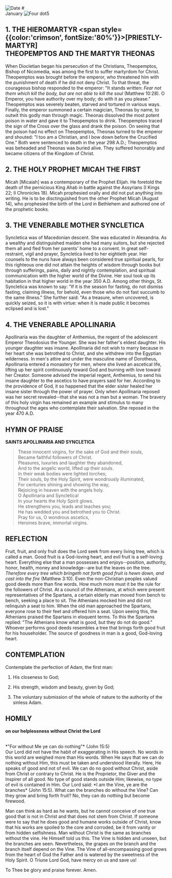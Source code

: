 
<Image src="/title-imprint.png" height={50} width={50} alt="Date" className="title-imprint"/>
# <div id="date">January <Image className="four-dot" src="/four-dot.png" height={15} width={15} alt="Four dot" />5</div>

## 1. THE HIEROMARTYR <span style={{color:'crimson', fontSize:'80%'}}>[PRIESTLY-MARTYR]</span><br />THEOPEMPTOS AND THE MARTYR THEONAS

When Diocletian began his persecution of the Christians, Theopemptos, Bishop of Nicomedia, was among the first to suffer martyrdom for Christ. Theopemptos was brought before the emperor, who threatened him with the punishment of death if he did not deny Christ. To that threat, the courageous bishop responded to the emperor: "It stands written: *Fear not them which kill the body, but are not able to kill the soul* (Matthew 10:28). O Emperor, you have authority over my body; do with it as you please." Theopemptos was severely beaten, starved and tortured in various ways. Finally, the emperor summoned a certain magician, Theonas by name, to outwit this godly man through magic. Theonas dissolved the most potent poison in water and gave it to Theopemptos to drink. Theopemptos traced the sign of the Cross over the glass and drank the poison. On seeing that the poison had no effect on Theopemptos, Theonas turned to the emperor and shouted: "I too am a Christian, and I bow down before the Crucified One." Both were sentenced to death in the year 298 A.D.; Theopemptos was beheaded and Theonas was buried alive. They suffered honorably and became citizens of the Kingdom of Christ.

## 2. THE HOLY PROPHET MICAH THE FIRST

Micah [Micaiah] was a contemporary of the Prophet Elijah. He foretold the death of the pernicious King Ahab in battle against the Assyrians (I Kings 22; II Chronicles 18). Micah prophesied orally and did not put anything into writing. He is to be disctinguished from the other Prophet Micah (August 14), who prophesied the birth of the Lord in Bethlehem and authored one of the prophetic books.

## 3. THE VENERABLE MOTHER SYNCLETICA

Syncletica was of Macedonian descent. She was educated in Alexandria. As a wealthy and distinguished maiden she had many suitors, but she rejected them all and fled from her parents' home to a convent. In great self-restraint, vigil and prayer, Syncletica lived to her eightieth year. Her counsels to the nuns have always been considered true spiritual pearls, for this righteous one did not attain the heights of wisdom through books but through sufferings, pains, daily and nightly contemplation, and spiritual communication with the higher world of the Divine. Her soul took up its habitation in that higher world in the year 350 A.D. Among other things, St. Syncletica was known to say: "If it is the season for fasting, do not dismiss fasting, claiming illness, for behold, even those who do not fast succumb to the same illness." She further said: "As a treasure, when uncovered, is quickly seized, so it is with virtue: when it is made public it becomes eclipsed and is lost."

## 4. THE VENERABLE APOLLINARIA

Apollinaria was the daughter of Anthemius, the regent of the adolescent Emperor Theodosius the Younger. She was her father's eldest daughter. His younger daughter was insane. Apollinaria did not wish to marry because in her heart she was betrothed to Christ, and she withdrew into the Egyptian wilderness. In men's attire and under the masculine name of Dorotheus, Apollinaria entered a monastery for men, where she lived an ascetical life, lifting up her spirit continuously toward God and burning with love toward her Creator. Someone advised the imperial regent, Anthemius, to send his insane daughter to the ascetics to have prayers said for her. According to the providence of God, it so happened that the elder sister healed her insane sister through the power of prayer. Only when Apollinaria reposed was her secret revealed--that she was not a man but a woman. The bravery of this holy virgin has remained an example and stimulus to many throughout the ages who contemplate their salvation. She reposed in the year 470 A.D.


## HYMN OF PRAISE
<div style={{textAlign:'center', color:'crimson', fontWeight:'bold'}}>

**SAINTS APOLLINARIA AND SYNCLETICA**
</div>

>These innocent virgins, for the sake of God and their souls,  
Became faithful followers of Christ.  
Pleasures, luxuries and laughter they abandoned,  
And to the angelic world, lifted up their souls.  
In their weak bodies were lighted torches;  
Their souls, by the Holy Spirit, were wondrously illuminated,  
For centuries shining and showing the way,  
Rejoicing in heaven with the angels holy.  
O Apollinaria and Syncletica!  
In your hearts the Holy Spirit glows.  
He strengthens you, leads and teaches you;  
He has wedded you and betrothed you to Christ.  
Pray for us, O wondrous ascetics,  
Heroines brave, immortal virgins.  


## REFLECTION

Fruit, fruit, and only fruit does the Lord seek from every living tree, which is called a man. Good fruit is a God-loving heart, and evil fruit is a self-loving heart. Everything else that a man possesses and enjoys--position, authority, honor, health, money and knowledge--are but the leaves on the tree. *Therefore every tree which bringeth not forth good fruit is hewn down, and cast into the fire* (Matthew 3:10). Even the non-Christian peoples valued good deeds more than fine words. How much more must it be the rule for the followers of Christ. At a council of the Athenians, at which were present representatives of the Spartans, a certain elderly man moved from bench to bench, seeking a place to sit. The Athenians mocked him and did not relinquish a seat to him. When the old man approached the Spartans, everyone rose to their feet and offered him a seat. Upon seeing this, the Athenians praised the Spartans in eloquent terms. To this the Spartans replied: "The Athenians know what is good, but they do not do good." Whoever performs good deeds resembles a tree that brings forth good fruit for his householder. The source of goodness in man is a good, God-loving heart.


## CONTEMPLATION

Contemplate the perfection of Adam, the first man:

1. His closeness to God;

2. His strength, wisdom and beauty, given by God;

3. The voluntary submission of the whole of nature to the authority of the sinless Adam.


## HOMILY
<div style={{textAlign:'center', color:'crimson', fontWeight:'bold'}}>

**on our helplessness without Christ the Lord**
</div>
<br/>
<div style={{textAlign:'right'}}>
*"For without Me ye can do nothing"* (John 15:5)
</div>
Our Lord did not have the habit of exaggerating in His speech. No words in this world are weighed more than His words. When He says that we can do nothing without Him, this must be taken and understood literally. Here, He speaks of good and not of evil. We can do no good without Christ, aside from Christ or contrary to Christ. He is the Proprietor, the Giver and the Inspirer of all good. No type of good stands outside Him; likewise, no type of evil is contained in Him. Our Lord said: *I am the Vine, ye are the branches* (John 15:5). What can the branches do without the Vine? Can they grow and bring forth fruit? No, they can do nothing but become firewood.

Man can think as hard as he wants, but he cannot conceive of one true good that is not in Christ and that does not stem from Christ. If someone were to say that he does good and humane works outside of Christ, know that his works are spoiled to the core and corroded, be it from vanity or from hidden selfishness. Man without Christ is the same as branches without the vine. He Himself told us this. The Vine is hidden and unseen, but the branches are seen. Nevertheless, the grapes on the branch and the branch itself depend on the Vine. The Vine of all-encompassing good grows from the heart of God the Father and is watered by the sweetness of the Holy Spirit. O Triune Lord God, have mercy on us and save us!

To Thee be glory and praise forever. Amen.